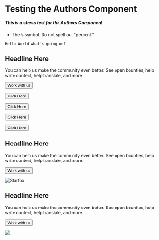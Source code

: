 # Testing the Authors Component

##### This is a stress test for the Authors Component

- The `%` symbol. Do not spell out "percent."

```
Hello World what's going on?
```
<InfoBlock>

<Box>

## Headline Here

You can help us make the community even better. See open bounties, help write content, help translate, and more. 

<Button to="/">Work with us</Button>

<Button secondary to="/"> Click Here </Button>

<Button outline to="https://rejontaylor.com"> Click Here </Button>

<Button small> Click Here </Button>

<Button small outline> Click Here </Button>

</Box>

</InfoBlock>

<InfoBlock>


<Box>

## Headline Here

You can help us make the community even better. See open bounties, help write content, help translate, and more. 

<Button to="/">Work with us</Button>

</Box>

![Starfox](/images/starfox.png)

</InfoBlock>


<InfoBlock>



<Box>

## Headline Here

You can help us make the community even better. See open bounties, help write content, help translate, and more. 

<Button to="/">Work with us</Button>

</Box>

<Image src="/images/starfox.png"/>

</InfoBlock>
